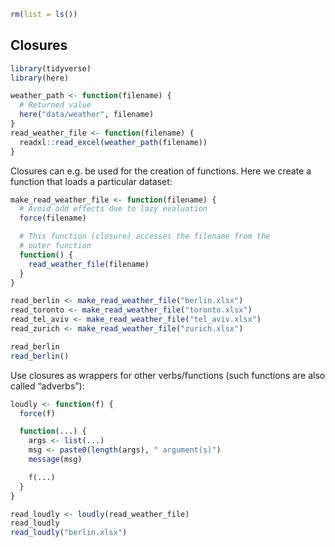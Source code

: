 ```r
rm(list = ls())
```


## Closures

<!-- Setup 42-closure.R -->
```r
library(tidyverse)
library(here)

weather_path <- function(filename) {
  # Returned value
  here("data/weather", filename)
}
read_weather_file <- function(filename) {
  readxl::read_excel(weather_path(filename))
}
```

Closures can e.g. be used for the creation of functions. 
Here we create a function that loads a particular dataset:

<!-- Create a function that loads a particular dataset -->
```r
make_read_weather_file <- function(filename) {
  # Avoid odd effects due to lazy evaluation
  force(filename)

  # This function (closure) accesses the filename from the
  # outer function
  function() {
    read_weather_file(filename)
  }
}

read_berlin <- make_read_weather_file("berlin.xlsx")
read_toronto <- make_read_weather_file("toronto.xlsx")
read_tel_aviv <- make_read_weather_file("tel_aviv.xlsx")
read_zurich <- make_read_weather_file("zurich.xlsx")

read_berlin
read_berlin()
```

Use closures as wrappers for other verbs/functions (such functions are also called "adverbs"):

<!-- Use case: adverbs -- wrappers for other verbs -->
```r
loudly <- function(f) {
  force(f)

  function(...) {
    args <- list(...)
    msg <- paste0(length(args), " argument(s)")
    message(msg)

    f(...)
  }
}

read_loudly <- loudly(read_weather_file)
read_loudly
read_loudly("berlin.xlsx")
```

